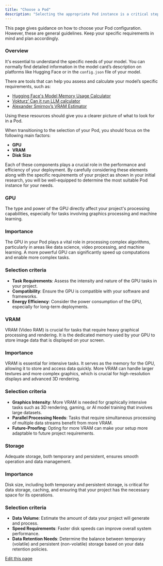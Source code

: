 ```yaml
---
title: "Choose a Pod"
description: "Selecting the appropriate Pod instance is a critical step in planning your RunPod deployment. The choice of VRAM, RAM, vCPU, and storage, both Temporary and Persistent, can significantly impact the performance and efficiency of your project."
---
```


This page gives guidance on how to choose your Pod configuration. However, these are general guidelines. Keep your specific requirements in mind and plan accordingly.

### Overview[​](#overview "Direct link to Overview")

It's essential to understand the specific needs of your model. You can normally find detailed information in the model card’s description on platforms like Hugging Face or in the `config.json` file of your model.

There are tools that can help you assess and calculate your model’s specific requirements, such as:

* [Hugging Face's Model Memory Usage Calculator](https://huggingface.co/spaces/hf-accelerate/model-memory-usage)
* [Vokturz’ Can it run LLM calculator](https://huggingface.co/spaces/Vokturz/can-it-run-llm)
* [Alexander Smirnov’s VRAM Estimator](https://vram.asmirnov.xyz)

Using these resources should give you a clearer picture of what to look for in a Pod.

When transitioning to the selection of your Pod, you should focus on the following main factors:

* **GPU**
* **VRAM**
* **Disk Size**

Each of these components plays a crucial role in the performance and efficiency of your deployment. By carefully considering these elements along with the specific requirements of your project as shown in your initial research, you will be well-equipped to determine the most suitable Pod instance for your needs.

### GPU[​](#gpu "Direct link to GPU")

The type and power of the GPU directly affect your project's processing capabilities, especially for tasks involving graphics processing and machine learning.

### Importance[​](#importance "Direct link to Importance")

The GPU in your Pod plays a vital role in processing complex algorithms, particularly in areas like data science, video processing, and machine learning. A more powerful GPU can significantly speed up computations and enable more complex tasks.

### Selection criteria[​](#selection-criteria "Direct link to Selection criteria")

* **Task Requirements**: Assess the intensity and nature of the GPU tasks in your project.
* **Compatibility**: Ensure the GPU is compatible with your software and frameworks.
* **Energy Efficiency**: Consider the power consumption of the GPU, especially for long-term deployments.

### VRAM[​](#vram "Direct link to VRAM")

VRAM (Video RAM) is crucial for tasks that require heavy graphical processing and rendering. It is the dedicated memory used by your GPU to store image data that is displayed on your screen.

### Importance[​](#importance-1 "Direct link to Importance")

VRAM is essential for intensive tasks. It serves as the memory for the GPU, allowing it to store and access data quickly. More VRAM can handle larger textures and more complex graphics, which is crucial for high-resolution displays and advanced 3D rendering.

### Selection criteria[​](#selection-criteria-1 "Direct link to Selection criteria")

* **Graphics Intensity**: More VRAM is needed for graphically intensive tasks such as 3D rendering, gaming, or AI model training that involves large datasets.
* **Parallel Processing Needs**: Tasks that require simultaneous processing of multiple data streams benefit from more VRAM.
* **Future-Proofing**: Opting for more VRAM can make your setup more adaptable to future project requirements.

### Storage[​](#storage "Direct link to Storage")

Adequate storage, both temporary and persistent, ensures smooth operation and data management.

### Importance[​](#importance-2 "Direct link to Importance")

Disk size, including both temporary and persistent storage, is critical for data storage, caching, and ensuring that your project has the necessary space for its operations.

### Selection criteria[​](#selection-criteria-2 "Direct link to Selection criteria")

* **Data Volume**: Estimate the amount of data your project will generate and process.
* **Speed Requirements**: Faster disk speeds can improve overall system performance.
* **Data Retention Needs**: Determine the balance between temporary (volatile) and persistent (non-volatile) storage based on your data retention policies.

[Edit this page](https://github.com/runpod/docs/blob/main/docs/pods/choose-a-pod.md)
